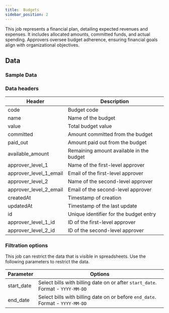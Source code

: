 ```yaml
---
title:  Budgets
sidebar_position: 2
---
```


This job represents a financial plan, detailing expected revenues and expenses. It includes allocated amounts, committed funds, and actual spending. Approvers oversee budget adherence, ensuring financial goals align with organizational objectives.
 
<AddJob
  template="gsheet_simplepor_db_budgets"
/>

## Data

### Sample Data

<Gsheet
  src="https://docs.google.com/spreadsheets/d/14xpjjn0KR9oWi4zoM7JEfvAuiwR5ybX_0dVTZxmmwRI/edit#gid=1775976069"
/>


### Data headers

| Header                | Description                                           |
|-----------------------|-------------------------------------------------------|
| code                  | Budget code                           |
| name                  | Name of the budget                                    |
| value                 | Total budget value                                    |
| committed             | Amount committed from the budget                      |
| paid_out              | Amount paid out from the budget                        |
| available_amount      | Remaining amount available in the budget              |
| approver_level_1      | Name of the first-level approver                       |
| approver_level_1_email | Email of the first-level approver                      |
| approver_level_2      | Name of the second-level approver                      |
| approver_level_2_email | Email of the second-level approver                     |
| createdAt             | Timestamp of creation                                 |
| updatedAt             | Timestamp of the last update                          |
| id                    | Unique identifier for the budget entry                 |
| approver_level_1_id   | ID of the first-level approver                         |
| approver_level_2_id   | ID of the second-level approver                        |




### Filtration options

This job can restrict the data that is visible in spreadsheets. Use the following parameters to restrict the data.

| Parameter | Options |
|----|----|
| start_date | Select bills with billing date on or after `start_date`. Format - `YYYY-MM-DD` |
| end_date | Select bills with billing date on or before `end_date`. Format - `YYYY-MM-DD` |

<!---
## Others

### Similar jobs

Similar sort of data can be achieved by using get accounting transaction job and filtering it by invoice type. 

### Reports that use this job

Here are some of the report templates that use this job: 
-->